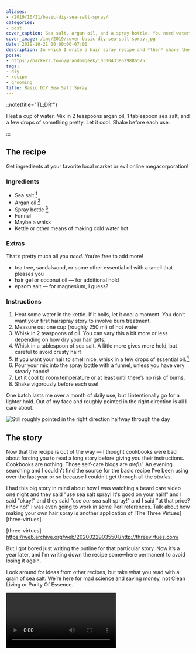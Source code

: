 ```yaml
---
aliases:
- /2019/10/21/basic-diy-sea-salt-spray/
categories:
- post
cover_caption: Sea salt, argan oil, and a spray bottle. You need water too.
cover_image: /img/2019/cover-basic-diy-sea-salt-spray.jpg
date: 2019-10-21 00:00:00-07:00
description: In which I write a hair spray recipe and *then* share the story
posse:
- https://hackers.town/@randomgeek/103004338629886575
tags:
- diy
- recipe
- grooming
title: Basic DIY Sea Salt Spray
---
```


::note{title="TL;DR:"}

Heat a cup of water. Mix in 2 teaspoons argan oil, 1 tablespoon sea
salt, and a few drops of something pretty. Let it cool. Shake before
each use.

:::

## The recipe

Get ingredients at your favorite local market or evil online
megacorporation!

### Ingredients

- Sea salt [^1]
- Argan oil [^2]
- Spray bottle [^3]
- Funnel
- Maybe a whisk
- Kettle or other means of making cold water hot

[^1]: Use Dead Sea Celtic Himalayan Pink Salt if makes you happy\!
[^2]: Avocado oil is fine. Olive oil is okay, but use less — it’s thicker
[^3]: Preferably made of glass, since it’s going to hold hot water

### Extras

That’s pretty much all you *need*. You’re free to add more\!

- tea tree, sandalwood, or some other essential oil with a smell that
  pleases you
- hair gel or coconut oil — for additional hold
- epsom salt — for magnesium, I guess?

### Instructions

1. Heat some water in the kettle. If it boils, let it cool a moment.
   You don’t want your first hairspray story to involve burn treatment.
2. Measure out one cup (roughly 250 ml) of hot water
3. Whisk in 2 teaspoons of oil. You can vary this a bit more or less
   depending on how dry your hair gets.
4. Whisk in a tablespoon of sea salt. A little more gives more hold,
   but careful to avoid crusty hair\!
5. If you want your hair to smell nice, whisk in a few drops of essential oil.[^4]
6. Pour your mix into the spray bottle with a funnel, unless you have
   very steady hands\!
7. Let it cool to room temperature or at least until there’s no risk of burns.
8. Shake vigorously before each use\!

[^4]: I tried beard oil once and it added nothing. Too diluted already
      maybe. Use a proper essential oil — or invent your own mix\!

One batch lasts me over a month of daily use, but I intentionally go for
a lighter hold. Out of my face and roughly pointed in the right
direction is all I care about.

![Still roughly pointed in the right direction halfway through the day](@img/2019/me.jpg)

## The story

Now that the recipe is out of the way — I thought cookbooks were bad
about forcing you to read a long story before giving you their
instructions. Cookbooks are nothing. Those self-care blogs are *awful*.
An evening searching and I couldn’t find the source for the basic recipe
I’ve been using over the last year or so because I couldn’t get through
all the *stories*.

I had this big story in mind about how I was watching a beard care video one night and they said "use sea salt spray! It's good on your hair!"
and I said "okay!"
and they said "use *our* sea salt spray!"
and I said "at that price? H\*ck no!"
I was even going to work in some Perl references.
Talk about how making your own hair spray is another application of [The Three Virtues][three-virtues].

[three-virtues] https://web.archive.org/web/20200229035501/http://threevirtues.com/

But I got bored just writing the outline for that particular story. Now
it’s a year later, and I’m writing down the recipe somewhere permanent
to avoid losing it again.

Look around for ideas from other recipes, but take what you read with a
grain of sea salt. We’re here for mad science and saving money, not
Clean Living or Purity Of Essence.

<Video id="iyj_D2ivwS4" />

Anyways.

This recipe is what I came up with last night after giving up on my
search. You can find many recipes with varying ingredients and
proportions. Experiment. Figure out what works for you.

Then write it down somewhere so you aren’t making something up again
when you run out.

:::note{title="Epilogue"}

I found the recipe I started with\! [Gimme Some
Oven](https://www.gimmesomeoven.com/diy/diy-sea-salt-texturizing-hair-spray/)
has the information you need. Not much different than what you’ll find
here, though with less Dr. Strangelove.

:::
